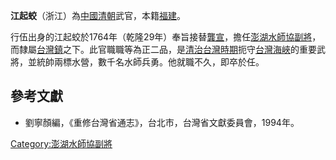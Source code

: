 '''江起蛟'''（浙江）為[[中國|中國]][[清朝|清朝]]武官，本籍[[福建|福建]]。

行伍出身的江起蛟於1764年（乾隆29年）奉旨接替[[龔宣|龔宣]]，擔任[[澎湖水師協|澎湖水師協]][[副將|副將]]，而隸屬[[台灣鎮|台灣鎮]]之下。此官職職等為正二品，是[[台灣清治時期|清治台灣時期]]扼守[[台灣海峽|台灣海峽]]的重要武將，並統帥兩標水營，數千名水師兵勇。他就職不久，即卒於任。
{{start box}}
{{s-before|[[龔宣|龔宣]]}}
{{s-title|[[澎湖水師協|澎湖水師協]][[副將|副將]]|1764年上任}}
{{s-after|[[戴福|戴福]]}}
{{end box}}

==參考文獻==
*劉寧顏編，《重修台灣省通志》，台北市，台灣省文獻委員會，1994年。

[[Category:澎湖水師協副將|Category:澎湖水師協副將]]